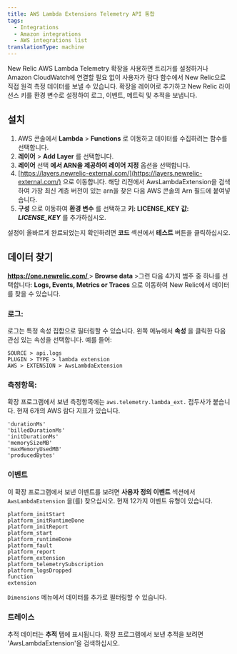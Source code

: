 ```yaml
---
title: AWS Lambda Extensions Telemetry API 통합
tags:
  - Integrations
  - Amazon integrations
  - AWS integrations list
translationType: machine
---
```


New Relic AWS Lambda Telemetry 확장을 사용하면 트리거를 설정하거나 Amazon CloudWatch에 연결할 필요 없이 사용자가 람다 함수에서 New Relic으로 직접 원격 측정 데이터를 보낼 수 있습니다. 확장을 레이어로 추가하고 New Relic 라이선스 키를 환경 변수로 설정하여 로그, 이벤트, 메트릭 및 추적을 보냅니다.

## 설치

1. AWS 콘솔에서 **Lambda** > **Functions** 로 이동하고 데이터를 수집하려는 함수를 선택합니다.
2. **레이어** > **Add Layer** 를 선택합니다.
3. **레이어** 선택 **에서 ARN을 제공하여 레이어 지정** 옵션을 선택합니다.
4. [https://layers.newrelic-external.com/](https://layers.newrelic-external.com/) 으로 이동합니다. 해당 리전에서 AwsLambdaExtension을 검색하여 가장 최신 계층 버전이 있는 arn을 찾은 다음 AWS 콘솔의 Arn 필드에 붙여넣습니다.
5. **구성** 으로 이동하여 **환경 변수** 를 선택하고 **키: LICENSE_KEY 값: <var>LICENSE_KEY</var>** 를 추가하십시오.

설정이 올바르게 완료되었는지 확인하려면 **코드** 섹션에서 **테스트** 버튼을 클릭하십시오.

## 데이터 찾기

**[https://one.newrelic.com/ ](https://one.newrelic.com/)**> **Browse data** >그런 다음 4가지 범주 중 하나를 선택합니다: **Logs, Events, Metrics or Traces** 으로 이동하여 New Relic에서 데이터를 찾을 수 있습니다.

### 로그:

로그는 특정 속성 집합으로 필터링할 수 있습니다. 왼쪽 메뉴에서 **속성** 을 클릭한 다음 관심 있는 속성을 선택합니다. 예를 들어:

```
SOURCE > api.logs
PLUGIN > TYPE > lambda extension
AWS > EXTENSION > AwsLambdaExtension
```

### 측정항목:

확장 프로그램에서 보낸 측정항목에는 `aws.telemetry.lambda_ext.` 접두사가 붙습니다. 현재 6개의 AWS 람다 지표가 있습니다.

```
'durationMs'
'billedDurationMs'
'initDurationMs'
'memorySizeMB'
'maxMemoryUsedMB'
'producedBytes'
```

### 이벤트

이 확장 프로그램에서 보낸 이벤트를 보려면 **사용자 정의 이벤트** 섹션에서 `AwsLambdaExtension` 을(를) 찾으십시오. 현재 12가지 이벤트 유형이 있습니다.

```
platform_initStart
platform_initRuntimeDone
platform_initReport
platform_start
platform_runtimeDone
platform_fault
platform_report
platform_extension
platform_telemetrySubscription
platform_logsDropped
function
extension
```

`Dimensions` 메뉴에서 데이터를 추가로 필터링할 수 있습니다.

### 트레이스

추적 데이터는 **추적** 탭에 표시됩니다. 확장 프로그램에서 보낸 추적을 보려면 'AwsLambdaExtension'을 검색하십시오.